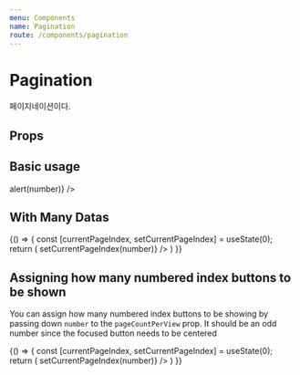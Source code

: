 ```yaml
---
menu: Components
name: Pagination
route: /components/pagination
---
```



# Pagination

페이지네이션이다.

## Props

<PropsTable of={Pagination} />

## Basic usage

<Playground>
  <PlayGroundContainer>
    <Pagination currentPageIndex={0} totalPageIndex={1} onChange={number => alert(number)} />
  </PlayGroundContainer>
</Playground>

## With Many Datas
<Playground>
  {() => {
    const [currentPageIndex, setCurrentPageIndex] = useState(0);
    return (
      <Pagination currentPageIndex={currentPageIndex} totalPageIndex={8} onChange={number => setCurrentPageIndex(number)} />
    )
  }}
</Playground>

## Assigning how many numbered index buttons to be shown
You can assign how many numbered index buttons to be showing by passing down
`number` to the `pageCountPerView` prop. It should be an odd
number since the focused button needs to be centered

<Playground>
  {() => {
    const [currentPageIndex, setCurrentPageIndex] = useState(0);
    return (
      <Pagination
        currentPageIndex={currentPageIndex}
        totalPageIndex={15}
        pageCountPerView={9}
        onChange={number => setCurrentPageIndex(number)}
      />
    )
  }}
</Playground>
